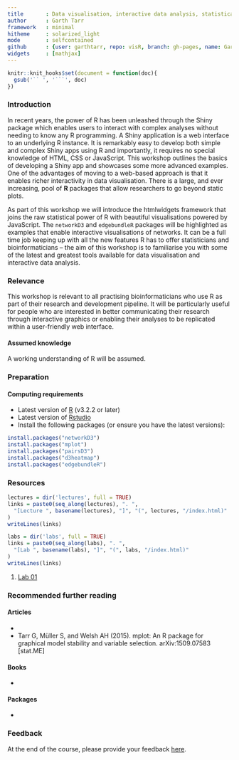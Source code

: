 ```yaml
---
title       : Data visualisation, interactive data analysis, statistical programming
author      : Garth Tarr
framework   : minimal
hitheme     : solarized_light
mode        : selfcontained
github      : {user: garthtarr, repo: visR, branch: gh-pages, name: Garth Tarr}
widgets     : [mathjax]
---
```


```r
knitr::knit_hooks$set(document = function(doc){
  gsub('`` ', '```', doc)
})
```


### Introduction

In recent years, the power of R has been unleashed through the Shiny package which enables users to interact with complex analyses without needing to know any R programming.  A Shiny application is a web interface to an underlying R instance.  It is remarkably easy to develop both simple and complex Shiny apps using R and importantly, it requires no special knowledge of HTML, CSS or JavaScript.  This workshop outlines the basics of developing a Shiny app and showcases some more advanced examples.  One of the advantages of moving to a web-based approach is that it enables richer interactivity in data visualisation.  There is a large, and ever increasing, pool of **R** packages that allow researchers to go beyond static plots.  

As part of this workshop we will introduce the htmlwidgets framework that joins the raw statistical power of R with beautiful visualisations powered by JavaScript.  The `networkD3` and `edgebundleR` packages will be highlighted as examples that enable interactive visualisations of networks.  It can be a full time job keeping up with all the new features R has to offer statisticians and bioinformaticians – the aim of this workshop is to familiarise you with some of the latest and greatest tools available for data visualisation and interactive data analysis.

### Relevance

This workshop is relevant to all practising bioinformaticians who use R as part of their research and development pipeline. It will be particularly useful for people who are interested in better communicating their research through interactive graphics or enabling their analyses to be replicated within a user-friendly web interface.

#### Assumed knowledge

A working understanding of R will be assumed.

### Preparation

#### Computing requirements

- Latest version of [R](http://cran.r-project.org/) (v3.2.2 or later)
- Latest version of [Rstudio](http://www.rstudio.com/products/rstudio/download/) 
- Install the following packages (or ensure you have the latest versions):
```r
install.packages("networkD3")
install.packages("mplot")
install.packages("pairsD3")
install.packages("d3heatmap")
install.packages("edgebundleR")
```

### Resources

```r
lectures = dir('lectures', full = TRUE)
links = paste0(seq_along(lectures), ". ", 
  "[Lecture ", basename(lectures), "]", "(", lectures, "/index.html)"
)
writeLines(links)
```

```r
labs = dir('labs', full = TRUE)
links = paste0(seq_along(labs), ". ", 
  "[Lab ", basename(labs), "]", "(", labs, "/index.html)"
)
writeLines(links)
```

1. [Lab 01](labs/01/solutions.html)

### Recommended further reading

#### Articles

- 
- Tarr G, Müller S, and Welsh AH (2015). mplot: An R package for graphical model stability and variable selection. arXiv:1509.07583 [stat.ME]

#### Books

- 

#### Packages

- 

### Feedback

At the end of the course, please provide your feedback <a href="https://docs.google.com/forms/UPDATE">here</a>.
